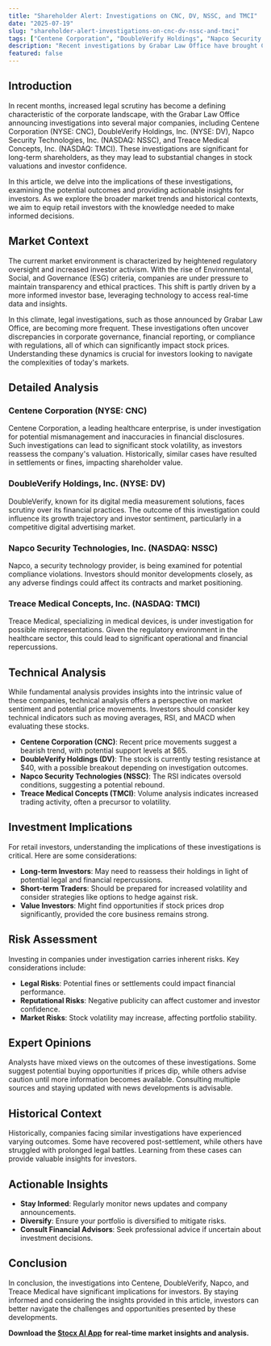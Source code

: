 ```yaml
---
title: "Shareholder Alert: Investigations on CNC, DV, NSSC, and TMCI"
date: "2025-07-19"
slug: "shareholder-alert-investigations-on-cnc-dv-nssc-and-tmci"
tags: ["Centene Corporation", "DoubleVerify Holdings", "Napco Security Technologies", "Treace Medical Concepts", "shareholder investigation", "stock market analysis", "investment strategies", "financial news", "technical analysis", "retail investors"]
description: "Recent investigations by Grabar Law Office have brought Centene Corporation (NYSE: CNC), DoubleVerify Holdings, Inc. (NYSE: DV), Napco Security Technologies, Inc. (NASDAQ: NSSC), and Treace Medical Concepts, Inc. (NASDAQ: TMCI) into the spotlight. This development is crucial for long-term shareholders, as potential claims could affect stock prices and investor strategies. The investigations are part of a broader trend of increased scrutiny on corporate governance and financial practices, reflecting a more vigilant regulatory environment. Retail investors must understand the implications of these investigations on their portfolios and consider adjusting their strategies accordingly. This article provides a detailed analysis of the situation, including technical analysis, market context, and actionable insights to help investors navigate these turbulent waters. From understanding the legal ramifications to assessing potential market reactions, this guide serves as a comprehensive resource for making informed investment decisions. By examining historical precedents and leveraging expert opinions, investors can gain a clearer picture of the potential outcomes and prepare for various scenarios."
featured: false
---
```


## Introduction

In recent months, increased legal scrutiny has become a defining characteristic of the corporate landscape, with the Grabar Law Office announcing investigations into several major companies, including Centene Corporation (NYSE: CNC), DoubleVerify Holdings, Inc. (NYSE: DV), Napco Security Technologies, Inc. (NASDAQ: NSSC), and Treace Medical Concepts, Inc. (NASDAQ: TMCI). These investigations are significant for long-term shareholders, as they may lead to substantial changes in stock valuations and investor confidence.

In this article, we delve into the implications of these investigations, examining the potential outcomes and providing actionable insights for investors. As we explore the broader market trends and historical contexts, we aim to equip retail investors with the knowledge needed to make informed decisions.

## Market Context

The current market environment is characterized by heightened regulatory oversight and increased investor activism. With the rise of Environmental, Social, and Governance (ESG) criteria, companies are under pressure to maintain transparency and ethical practices. This shift is partly driven by a more informed investor base, leveraging technology to access real-time data and insights.

In this climate, legal investigations, such as those announced by Grabar Law Office, are becoming more frequent. These investigations often uncover discrepancies in corporate governance, financial reporting, or compliance with regulations, all of which can significantly impact stock prices. Understanding these dynamics is crucial for investors looking to navigate the complexities of today's markets.

## Detailed Analysis

### Centene Corporation (NYSE: CNC)

Centene Corporation, a leading healthcare enterprise, is under investigation for potential mismanagement and inaccuracies in financial disclosures. Such investigations can lead to significant stock volatility, as investors reassess the company's valuation. Historically, similar cases have resulted in settlements or fines, impacting shareholder value.

### DoubleVerify Holdings, Inc. (NYSE: DV)

DoubleVerify, known for its digital media measurement solutions, faces scrutiny over its financial practices. The outcome of this investigation could influence its growth trajectory and investor sentiment, particularly in a competitive digital advertising market.

### Napco Security Technologies, Inc. (NASDAQ: NSSC)

Napco, a security technology provider, is being examined for potential compliance violations. Investors should monitor developments closely, as any adverse findings could affect its contracts and market positioning.

### Treace Medical Concepts, Inc. (NASDAQ: TMCI)

Treace Medical, specializing in medical devices, is under investigation for possible misrepresentations. Given the regulatory environment in the healthcare sector, this could lead to significant operational and financial repercussions.

## Technical Analysis

While fundamental analysis provides insights into the intrinsic value of these companies, technical analysis offers a perspective on market sentiment and potential price movements. Investors should consider key technical indicators such as moving averages, RSI, and MACD when evaluating these stocks.

- **Centene Corporation (CNC)**: Recent price movements suggest a bearish trend, with potential support levels at $65.
- **DoubleVerify Holdings (DV)**: The stock is currently testing resistance at $40, with a possible breakout depending on investigation outcomes.
- **Napco Security Technologies (NSSC)**: The RSI indicates oversold conditions, suggesting a potential rebound.
- **Treace Medical Concepts (TMCI)**: Volume analysis indicates increased trading activity, often a precursor to volatility.

## Investment Implications

For retail investors, understanding the implications of these investigations is critical. Here are some considerations:

- **Long-term Investors**: May need to reassess their holdings in light of potential legal and financial repercussions.
- **Short-term Traders**: Should be prepared for increased volatility and consider strategies like options to hedge against risk.
- **Value Investors**: Might find opportunities if stock prices drop significantly, provided the core business remains strong.

## Risk Assessment

Investing in companies under investigation carries inherent risks. Key considerations include:

- **Legal Risks**: Potential fines or settlements could impact financial performance.
- **Reputational Risks**: Negative publicity can affect customer and investor confidence.
- **Market Risks**: Stock volatility may increase, affecting portfolio stability.

## Expert Opinions

Analysts have mixed views on the outcomes of these investigations. Some suggest potential buying opportunities if prices dip, while others advise caution until more information becomes available. Consulting multiple sources and staying updated with news developments is advisable.

## Historical Context

Historically, companies facing similar investigations have experienced varying outcomes. Some have recovered post-settlement, while others have struggled with prolonged legal battles. Learning from these cases can provide valuable insights for investors.

## Actionable Insights

- **Stay Informed**: Regularly monitor news updates and company announcements.
- **Diversify**: Ensure your portfolio is diversified to mitigate risks.
- **Consult Financial Advisors**: Seek professional advice if uncertain about investment decisions.

## Conclusion

In conclusion, the investigations into Centene, DoubleVerify, Napco, and Treace Medical have significant implications for investors. By staying informed and considering the insights provided in this article, investors can better navigate the challenges and opportunities presented by these developments.

**Download the [Stocx AI App](https://stocx.co) for real-time market insights and analysis.**